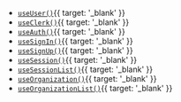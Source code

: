- [`useUser()`](/docs/sdk/react/use-user){{ target: '_blank' }}
- [`useClerk()`](/docs/sdk/react/use-clerk){{ target: '_blank' }}
- [`useAuth()`](/docs/sdk/react/use-auth){{ target: '_blank' }}
- [`useSignIn()`](/docs/sdk/react/use-sign-in){{ target: '_blank' }}
- [`useSignUp()`](/docs/sdk/react/use-sign-up){{ target: '_blank' }}
- [`useSession()`](/docs/sdk/react/use-session){{ target: '_blank' }}
- [`useSessionList()`](/docs/sdk/react/use-session-list){{ target: '_blank' }}
- [`useOrganization()`](/docs/sdk/react/use-organization){{ target: '_blank' }}
- [`useOrganizationList()`](/docs/sdk/react/use-organization-list){{ target: '_blank' }}
